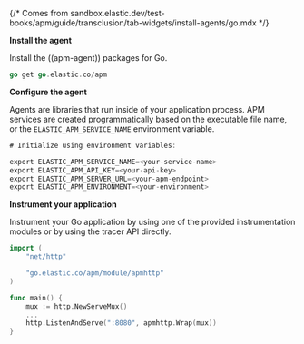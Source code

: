 {/* Comes from sandbox.elastic.dev/test-books/apm/guide/transclusion/tab-widgets/install-agents/go.mdx */}

**Install the agent**

Install the ((apm-agent)) packages for Go.

```go
go get go.elastic.co/apm
```

**Configure the agent**

Agents are libraries that run inside of your application process.
APM services are created programmatically based on the executable file name, or the `ELASTIC_APM_SERVICE_NAME` environment variable.

```go
# Initialize using environment variables:

export ELASTIC_APM_SERVICE_NAME=<your-service-name>
export ELASTIC_APM_API_KEY=<your-api-key>
export ELASTIC_APM_SERVER_URL=<your-apm-endpoint>
export ELASTIC_APM_ENVIRONMENT=<your-environment>
```

**Instrument your application**

Instrument your Go application by using one of the provided instrumentation modules or by using the tracer API directly.

```go
import (
	"net/http"

	"go.elastic.co/apm/module/apmhttp"
)

func main() {
	mux := http.NewServeMux()
	...
	http.ListenAndServe(":8080", apmhttp.Wrap(mux))
}
```
